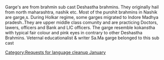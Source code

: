 {{nolanguage/box}}
[[Category:Requests for language cleanup January]]
{{rfc|needs language, part of speech and simple definition}}
Garge's are from brahmin sub cast Deshastha brahmins. They originally hail from north maharashtra, nashik etc. Most of the purohit brahmins in Nashik are garge,s. During Holkar regime, some garges migrated to Indore Madhya pradesh..They are upper middle class comunity and are practicing Doctors, lawers, officers and Bank and LIC officers. The garge resemble kokanstha with  typical fair colour  and pink eyes in contrary to other Deshastha Brahmins. Veternal educationalist  & writer Sa.Ma garge belonged to this sub cast